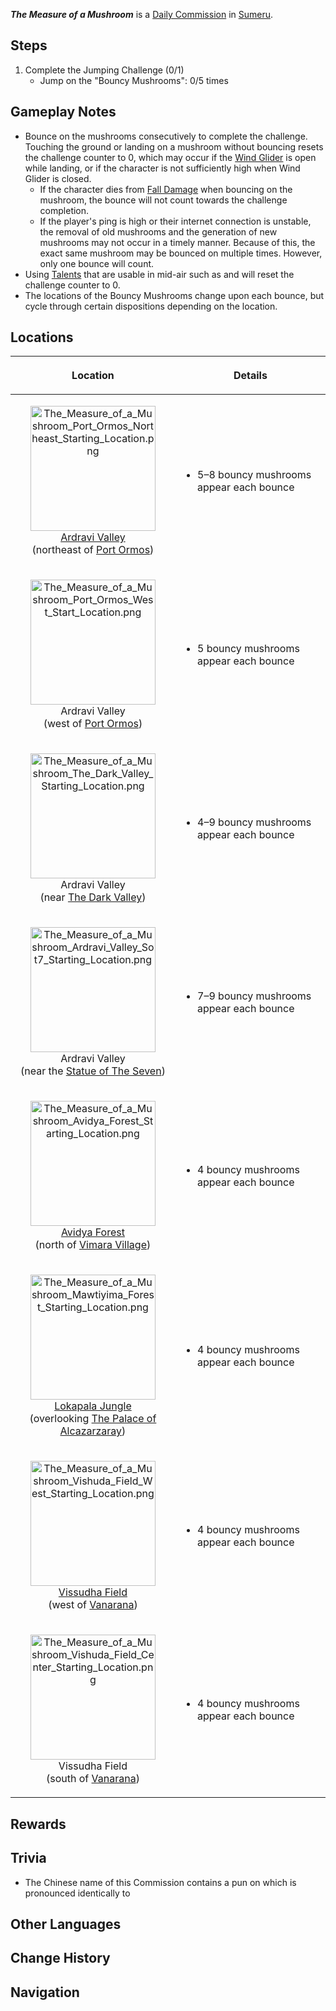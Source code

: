 {{Quest Infobox
|id             = 32360; 32361; 32362; 32363; 32364; 32365; 32366
|type           = Commission
|image          = Commission The Measure of a Mushroom.png
|startLocation  = [[Ardravi Valley]], [[Sumeru]]
|startLocation2 = [[Avidya Forest]], Sumeru
|startLocation3 = [[Lokapala Jungle]], Sumeru
|startLocation4 = [[Vissudha Field]], Sumeru
|region         = Sumeru
|otherRewards   = 
* AR-Dependent Rewards
|characters     = Traveler
}}
'''''The Measure of a Mushroom''''' is a [[Daily Commission]] in [[Sumeru]].

==Steps==
{{Quest Description|Some strange mushrooms that possess impressive elasticity have appeared in the wild...}}
# Complete the Jumping Challenge (0/1)
#* Jump on the "Bouncy Mushrooms": 0/5 times

==Gameplay Notes==
* Bounce on the mushrooms consecutively to complete the challenge. Touching the ground or landing on a mushroom without bouncing resets the challenge counter to 0, which may occur if the [[Wind Glider]] is open while landing, or if the character is not sufficiently high when Wind Glider is closed.
** If the character dies from [[Fall Damage]] when bouncing on the mushroom, the bounce will not count towards the challenge completion.
** If the player's ping is high or their internet connection is unstable, the removal of old mushrooms and the generation of new mushrooms may not occur in a timely manner. Because of this, the exact same mushroom may be bounced on multiple times. However, only one bounce will count.
* Using [[Talent]]s that are usable in mid-air such as {{Talent|Chihayaburu|nobr=1}} and {{Talent|Lemniscatic Wind Cycling|nobr=1}} will reset the challenge counter to 0.
* The locations of the Bouncy Mushrooms change upon each bounce, but cycle through certain dispositions depending on the location.

==Locations==
{| class="wikitable"
!Location||Details
|-
|<center>[[File:The Measure of a Mushroom Port Ormos Northeast Starting Location.png|200px]]<br>[[Ardravi Valley]]<br>(northeast of [[Port Ormos]])</center>||
* 5–8 bouncy mushrooms appear each bounce
|-
|<center>[[File:The Measure of a Mushroom Port Ormos West Start Location.png|200px]]<br>Ardravi Valley<br>(west of [[Port Ormos]])</center>||
* 5 bouncy mushrooms appear each bounce
|-
|<center>[[File:The Measure of a Mushroom The Dark Valley Starting Location.png|200px]]<br>Ardravi Valley<br>(near [[The Dark Valley]])</center>||
* 4–9 bouncy mushrooms appear each bounce<!-- 6, 9, 4, repeat -->
|-
|<center>[[File:The Measure of a Mushroom Ardravi Valley Sot7 Starting Location.png|200px]]<br>Ardravi Valley<br>(near the [[Statue of The Seven]])</center>||
* 7–9 bouncy mushrooms appear each bounce
|-
|<center>[[File:The Measure of a Mushroom Avidya Forest Starting Location.png|200px]]<br>[[Avidya Forest]]<br>(north of [[Vimara Village]])</center>||
* 4 bouncy mushrooms appear each bounce
|-
|<center>[[File:The Measure of a Mushroom Mawtiyima Forest Starting Location.png|200px]]<br>[[Lokapala Jungle]]<br>(overlooking [[The Palace of Alcazarzaray]])</center>||
* 4 bouncy mushrooms appear each bounce
|-
|<center>[[File:The Measure of a Mushroom Vishuda Field West Starting Location.png|200px]]<br>[[Vissudha Field]]<br>(west of [[Vanarana (Area)|Vanarana]])</center>||
* 4 bouncy mushrooms appear each bounce
|-
|<center>[[File:The Measure of a Mushroom Vishuda Field Center Starting Location.png|200px]]<br>Vissudha Field<br>(south of [[Vanarana (Area)|Vanarana]])</center>||
* 4 bouncy mushrooms appear each bounce
|}

==Rewards==
{{Commission Rewards|full}}

==Trivia==
* The Chinese name of this Commission contains a pun on {{zh|估|rm=gū|tl=estimate,}} which is pronounced identically to {{zh|菇|rm=gū|tl=mushroom.}}

==Other Languages==
{{Other Languages
|en      = The Measure of a Mushroom
|zhs     = 菇测高度
|zhs_rm  = Gūcè Gāodù
|zht     = 菇測高度
|zht_rm  = Gūcè Gāodù
|zh_tl   = 
|ja      = キノコの高さ測定
|ja_rm   = Kinoko no Takasa Sokutei
|ja_tl   = Mushroom Height Measurement
|ko      = 버섯 탄력 측정
|ko_tl   = Mushroom Elasticity Measurement
|es      = Trampolín fúngico
|es_tl   = Fungal Trampoline
|fr      = Élévation fongique
|fr_tl   = Fungal Elevation
|ru      = Прыгучие грибы
|ru_tl   = Bouncy Mushrooms
|th      = เจ้าเห็ดโดดสูงเด้งดึ๋ง
|th_rm   = 
|th_tl   = 
|vi      = Nấm Thử Độ Cao
|vi_tl   = 
|de      = Trampolinturnen mit Pilzen
|de_tl   = Trampoline Gymnastics with Mushrooms
|id      = Ukuran Sebuah Jamur
|id_tl   = The Size of a Mushroom
|pt      = A Medida de um Cogumelo
|pt_tl   = 
|tr      = Bir Mantarın Ölçüleri
|tr_tl   = A Mushroom's Dimensions
|it      = Quanto è lungo un fungo?
|it_tl   = How Long is a Mushroom?
}}

==Change History==
{{Change History|3.0}}

==Navigation==
{{Commission Navbox|Basic}}